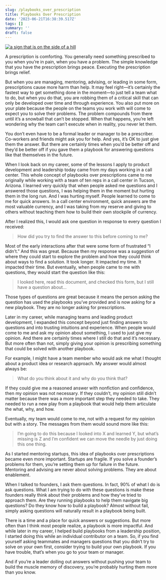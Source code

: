 ```yaml
---
slug: /playbooks_over_prescription
title: Playbooks Over Prescription
date: '2023-06-21T16:38:39.517Z'
tags: []
summary: ''
draft: false
---
```

[![a sign that is on the side of a hill](https://images.unsplash.com/photo-1609643242070-c69786a76c30?crop=entropy&cs=tinysrgb&fit=max&fm=jpg&ixid=M3wzMDAzMzh8MHwxfHNlYXJjaHwxfHxhbnN3ZXJzfGVufDB8fHx8MTY4NzI3MDg3NHww&ixlib=rb-4.0.3&q=80&w=1080 "a sign that is on the side of a hill")](https://images.unsplash.com/photo-1609643242070-c69786a76c30?crop=entropy&cs=tinysrgb&fit=max&fm=jpg&ixid=M3wzMDAzMzh8MHwxfHNlYXJjaHwxfHxhbnN3ZXJzfGVufDB8fHx8MTY4NzI3MDg3NHww&ixlib=rb-4.0.3&q=80&w=1080)

A prescription is comforting. You generally need something prescribed to you when you’re in pain, when you have a problem. The simple knowledge that you have the prescription brings peace. Executing the prescription brings relief.

But when you are managing, mentoring, advising, or leading in some form, prescriptions cause more harm than help. It may feel right—it’s certainly the fastest way to get something done in the moment—to just tell a team what to do, but when you do that, you are robbing them of a critical skill that can only be developed over time and through experience. You also put more on your plate because the people on the teams you work with will come to expect you to solve their problems. The problem compounds from there until it’s a snowball that can’t be stopped. When that happens, you’re left wondering why the team can’t execute when in reality, you never let them.

You don’t even have to be a formal leader or manager to be a prescriber. Co-workers and friends might ask you for help. And yes, it’s OK to just give them the answer. But there are certainly times when you’d be better off and they’d be better off if you gave them a playbook for answering questions like that themselves in the future.

When I look back on my career, some of the lessons I apply to product development and leadership today came from my days working in a call center. This whole concept of playbooks over prescriptions came to me originally while working with a team of ten reps in a call center in Tucson, Arizona. I learned very quickly that when people asked me questions and I answered those questions, I was helping them in the moment but hurting them in the long run. And I was hurting myself. People learned to come to me for quick answers. In a call center environment, quick answers are the most valuable currency, and I was taking from my reserve and giving to others without teaching them how to build their own stockpile of currency.

After I realized this, I would ask one question in response to every question I received:

> How did you try to find the answer to this before coming to me?

Most of the early interactions after that were some form of frustrated “I didn’t.” And this was great. Because then my response was a suggestion of where they could start to explore the problem and how they could think about ways to find a solution. It took longer. It impacted my time. It impacted their time. But eventually, when people came to me with questions, they would start the question like this:

> I looked here, read this document, and checked this form, but I still have a question about…

Those types of questions are great because it means the person asking the question has used the playbooks you’ve provided and is now asking for a new playbook. They are no longer asking for prescriptions.

Later in my career, while managing teams and leading product development, I expanded this concept beyond just finding answers to questions and into trusting intuitions and experience. When people would come to me and ask my opinion about something, I used to just give my opinion. And there are certainly times where I still do that and it’s necessary. But more often than not, simply giving your opinion is prescribing something that could be solved with another playbook.

For example, I might have a team member who would ask me what I thought about a product idea or research approach. My answer would almost always be:

> What do you think about it and why do you think that?

If they could give me a reasoned answer with nonfiction and confidence, then my opinion was not necessary. If they couldn’t, my opinion still didn’t matter because there was a more important step they needed to take. They needed to run a new play from a playbook that would help them articulate the what, why, and how.

Eventually, my team would come to me, not with a request for my opinion but with a story. The messages from them would sound more like this:

> I’m going to do this because I looked into X and learned Y, but what’s missing is Z and I’m confident we can move the needle by just doing this one thing.

As I started mentoring startups, this idea of playbooks over prescriptions became even more important. Startups are fragile. If you solve a founder’s problems for them, you’re setting them up for failure in the future. Mentoring and advising are never about solving problems. They are about enablement.

When I talked to founders, I ask them questions. In fact, 90% of what I do is ask questions. What I am trying to do with these questions is make these founders really think about their problems and how they’ve tried to approach them. Are they running playbooks to help them navigate big questions? Do they know how to build a playbook? Almost without fail, simply asking questions will naturally result in a playbook being built.

There is a time and a place for quick answers or suggestions. But more often than I think most people realize, a playbook is more impactful. And while later in my career, I helped build playbooks from a leadership position, I started doing this while an individual contributor on a team. So, if you find yourself asking teammates and managers questions that you didn’t try to solve on your own first, consider trying to build your own playbook. If you have trouble, that’s when you go to your team or manager.

And if you’re a leader dolling out answers without pushing your team to build the muscle memory of discovery, you’re probably hurting them more than you know.
